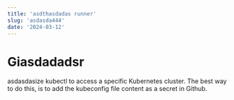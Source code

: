```yaml
---
title: 'asdthasdadas runner'
slug: 'asdasda444'
date: '2024-03-12'
---
```


# Giasdadadsr

asdasdasize kubectl to access a specific Kubernetes cluster. The best way to do this, is to add the kubeconfig file content as a secret in Github.
